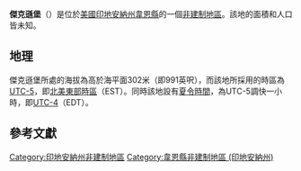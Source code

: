 {{noteTA
|G1=USState
|G2=地名
|G3=Unit
}}
{{Infobox settlement
|official_name            = 傑克遜堡
|native_name = Jacksonburg
|settlement_type          = [[非建制地區|非建制地區]]
|image_skyline            = 
|imagesize                = 
|image_map                = 
|mapsize                  = 
|pushpin_map              = USA Indiana
|pushpin_label            = 傑克遜堡
|pushpin_label_position   = top
|pushpin_map_caption      = 傑克遜堡在印地安納州的位置
|subdivision_type         = [[世界政區索引|國家]]
|subdivision_type1        = [[美国州份|州份]]
|subdivision_type2        = [[印地安納州行政区划|縣]]
|subdivision_name         = [[美国|美国]]
|subdivision_name1        = [[印地安納州|印地安納州]]
|subdivision_name2        = [[韋恩縣_(印地安納州)|韋恩縣]]
|elevation_ft             = 991
|elevation_m              = 302
|area_total_km2           = 
|area_total_sq_mi         = 
|area_land_km2            = 
|area_land_sq_mi          = 
|area_water_km2           = 
|area_water_sq_mi         = 
|population_as_of         = 2010
|population_footnotes     = 
|population_total         = 
|population_metro         = 
|population_density_km2   = auto
|population_density_sq_mi = auto
|timezone                 = [[北美东部时区|北美东部时区]]
|utc_offset               = -5
|coordinates              = {{coord|39|51|11|N|85|06|21|W|display=inline,title}}
| coor_pinpoint           = 
| coordinates_footnotes   = 
|timezone_DST             = EDT
|utc_offset_DST           = -4
|postal_code_type         = [[美國郵區編號|郵區編號]]
|postal_code              = 47327
|area_code                = {{link-en|电话区号765|Area code 765|765}}
|blank_name = [[地名信息系统|GNIS ID]]
|blank_info = 436904<ref name="GNIS">{{cite gnis|436904|Jacksonburg}}</ref>
}}
'''傑克遜堡'''（{{lang-en|Jacksonburg}}）是位於[[美國|美國]][[印地安納州|印地安納州]][[韋恩縣_(印地安納州)|韋恩縣]]的一個[[非建制地區|非建制地區]]。該地的面積和人口皆未知。

== 地理 ==
傑克遜堡所處的海拔為高於海平面302米（即991英呎），而該地所採用的時區為[[UTC-5|UTC-5]]，即[[北美東部時區|北美東部時區]]（EST）。同時該地設有[[夏令時間|夏令時間]]，為UTC-5調快一小時，即[[UTC-4|UTC-4]]（EDT）。

== 參考文獻 ==
{{reflist}}

{{韋恩縣 (印地安納州)}}

{{DEFAULTSORT:Jacksonburg}}
[[Category:印地安納州非建制地區|Category:印地安納州非建制地區]]
[[Category:韋恩縣非建制地區_(印地安納州)|Category:韋恩縣非建制地區 (印地安納州)]]

{{Indiana-geo-stub}}